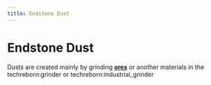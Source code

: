 ```yaml
---
title: Endstone Dust
---
```


<ItemImage file="endstone_dust" alt="Endstone Dust" size="200" />

# Endstone Dust

Dusts are created mainly by grinding **[ores](/world_generation/ore)** or another materials in the <mcitem>techreborn:grinder</mcitem> 
or <mcitem>techreborn:industrial_grinder</mcitem>
